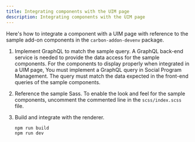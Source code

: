 ```yaml
---
title: Integrating components with the UIM page
description: Integrating components with the UIM page
---
```


Here's how to integrate a component with a UIM page with reference to the sample add-on components in the `carbon-addon-devenv` package.

1. Implement GraphQL to match the sample query. A GraphQL back-end service is needed to provide the data access for the sample components.
   For the components to display properly when integrated in a UIM page, You must implement a GraphQL query in Social Program Management.
   The query must match the data expected in the front-end queries of the sample components.
2. Reference the sample Sass. To enable the look and feel for the sample components,
   uncomment the commented line in the `scss/index.scss` file.
3. Build and integrate with the renderer.

   ```
   npm run build
   npm run dev
   ```
